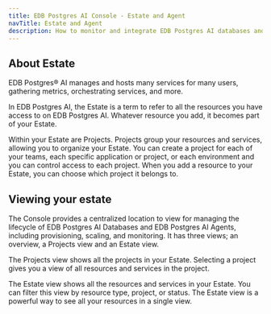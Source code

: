 ```yaml
---
title: EDB Postgres AI Console - Estate and Agent
navTitle: Estate and Agent
description: How to monitor and integrate EDB Postgres AI databases and more with EDB Postgres AI Console's single pane of glass.
---
```


## About Estate

EDB Postgres® AI manages and hosts many services for many users, gathering metrics, orchestrating services, and more. 

In EDB Postgres AI, the Estate is a term to refer to all the resources you have access to on EDB Postgres AI. Whatever resource you add, it becomes part of your Estate.

Within your Estate are Projects. Projects group your resources and services, allowing you to organize your Estate. You can create a project for each of your teams, each specific application or project, or each environment and you can control access to each project. When you add a resource to your Estate, you can choose which project it belongs to.

## Viewing your estate

The Console provides a centralized location to view  for managing the lifecycle of EDB Postgres AI Databases and EDB Postgres AI Agents, including provisioning, scaling, and monitoring. It has three views; an overview, a Projects view and an Estate view.

The Projects view shows all the projects in your Estate. Selecting a project gives you a view of all resources and services in the project.

The Estate view shows all the resources and services in your Estate. You can filter this view by resource type, project, or status. The Estate view is a powerful way to see all your resources in a single view.






